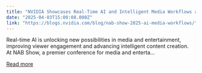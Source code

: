 ```yaml
---
title: "NVIDIA Showcases Real-Time AI and Intelligent Media Workflows at NAB"
date: "2025-04-03T15:00:08.000Z"
link: "https://blogs.nvidia.com/blog/nab-show-2025-ai-media-workflows/"
---
```


Real-time AI is unlocking new possibilities in media and entertainment, improving viewer engagement and advancing intelligent content creation.  At NAB Show, a premier conference for media and enterta...

[Read more](https://blogs.nvidia.com/blog/nab-show-2025-ai-media-workflows/)
